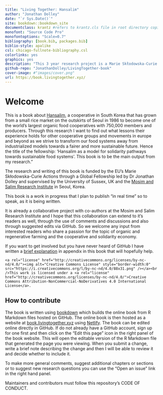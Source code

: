 ```yaml
--- 
title: "Living Together: Hansalim"
author: "Jonathan Dolley"
date: "`r Sys.Date()`"
site: bookdown::bookdown_site
documentclass: krantz #refers to krantz.cls file in root directory copied from Robinlovelace/geocompr
monofont: "Source Code Pro"
monofontoptions: "Scale=0.7"
bibliography: [book.bib, packages.bib]
biblio-style: apalike
csl: chicago-fullnote-bibliography.csl
colorlinks: yes
graphics: yes
description: "This 3 year research project is a Marie Skłodowska-Curie Action - Global Fellowship led by Dr Jonathan Dolley and supervised by the Science Policy Research Unit (SPRU, University of Sussex Business School, UK) and the Mosim and Salim Research Institute (South Korea). Through this project I am investigating the story of the Korean cooperative, Hansalim, which grew from a small rice market on the outskirts of Seoul in 1986 to become one of the worlds largest organic food cooperatives with 750,000 members and producers. I want to find out what lessons their experience holds for other cooperative groups and movements in the UK and EU as we strive to transform our food systems away from industrialized models towards a fairer and more sustainable future. Hence the title of the fellowship: 'Hansalim as a model for solidarity pathways towards sustainable food systems'. This book is to be the main output from my research."
github-repo: "JonathanDolley/LivingTogether-book"
cover-image: #"images/cover.png"
url: https://book.livingtogether.xyz/
---
```


# Welcome {-}

This is a book about [Hansalim](http://www.hansalim.or.kr/), a cooperative in South Korea that has grown from a small rice market on the outskirts of Seoul in 1986 to become one of the world's largest organic food cooperatives with 750,000 members and producers. Through this research I want to find out what lessons their experience holds for other cooperative groups and movements in europe and beyond as we strive to transform our food systems away from industrialized models towards a fairer and more sustainable future. Hence the title of the fellowship: 'Hansalim as a model for solidarity pathways towards sustainable food systems'. This book is to be the main output from my research."

<!--The writing of this book also provides an opportunity for Hansalim and their research center, Mosim, to reflect on their experience and the successes and challenges they have faced along the way. By thinking critically about their own story I believe -->

The research and writing of this book is funded by the EU's Marie Skłodowska-Curie Actions through a Global Fellowship led by Dr Jonathan Dolley and supervised by the University of Sussex, UK and the [Mosim and Salim Research Institute](http://www.mosim.or.kr/) in Seoul, Korea.

This book is a work in progress that I plan to publish "in real time" so to speak, as it is being written.

It is already a collaborative project with co-authors at the Mosim and Salim Research Institute and I hope that this collaboration can extend to it's readers as well, through the use of comments and discussions and also through suggested edits via GitHub. So we welcome any input from interested readers who share a passion for the topic of organic and regenerative farming and the cooperative and solidarity economy.

If you want to get involved but you have never heard of GitHub I have written a [brief explanation](/github.html) in appendix in this book that will hopefully help. 

```asis
<a rel="license" href="http://creativecommons.org/licenses/by-nc-nd/4.0/"><img alt="Creative Commons License" style="border-width:0" src="https://i.creativecommons.org/l/by-nc-nd/4.0/88x31.png" /></a><br />This work is licensed under a <a rel="license" href="http://creativecommons.org/licenses/by-nc-nd/4.0/">Creative Commons Attribution-NonCommercial-NoDerivatives 4.0 International License</a>.
```

## How to contribute {-}

The book is written using [bookdown](https://bookdown.org/yihui/bookdown/) which builds the online book from R Markdown files hosted on GitHub. The online book is then hosted as a website at [book.livingtogether.xyz](https://book.livingtogether.xyz) using [Netlify](https://www.netlify.com/). The book can be edited online directly in GitHub. If do not already have a GitHub account, sign up for one first and then click on the "Edit this page" icon in the right panel of the book website. This will open the editable version of the R Markdown file that generated the page you were viewing. When you submit a change, write a brief note describing the change and then I will be able to review it and decide whether to include it.

To make more general comments, suggest additional chapters or sections or to suggest new research questions you can use the "Open an issue" link in the right hand panel.

Maintainers and contributors must follow this repository's CODE OF CONDUCT.